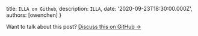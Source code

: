 
  title: `ILLA on Github`,
  description: `ILLA`,
  date: '2020-09-23T18:30:00.000Z',
  authors: [owenchen]
}

Want to talk about this post? <a href="/community">Discuss this on GitHub →</a>
